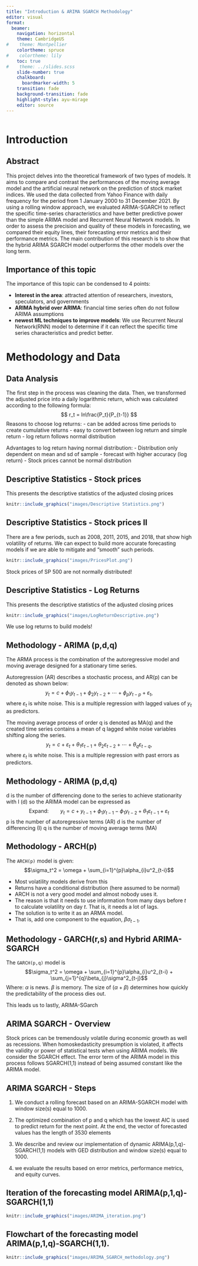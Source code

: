 ```yaml
---
title: "Introduction & ARIMA SGARCH Methodology"
editor: visual
format: 
  beamer:
    navigation: horizontal
    theme: CambridgeUS
#    theme: Montpellier
    colortheme: spruce
#    colortheme: lily
    toc: true
#    theme: ../slides.scss
    slide-number: true
    chalkboard: 
      boardmarker-width: 5
    transition: fade
    background-transition: fade
    highlight-style: ayu-mirage
    editor: source
---
```


```r

```

# Introduction

## Abstract

This project delves into the theoretical framework of two types of models. It aims to compare and contrast the performances of the moving average model and the artificial neural network on the prediction of stock market indices. We used the data collected from Yahoo Finance with daily frequency for the period from 1 January 2000 to 31 December 2021. By using a rolling window approach, we evaluated ARIMA-SGARCH to reflect the specific time-series characteristics and have better predictive power than the simple ARIMA model and Recurrent Neural Network models. In order to assess the precision and quality of these models in forecasting, we compared their equity lines, their forecasting error metrics and their performance metrics. The main contribution of this research is to show that the hybrid ARIMA SGARCH model outperforms the other models over the long term. 


## Importance of this topic

The importance of this topic can be condensed to 4 points:

-   **Interest in the area**: attracted attention of researchers, investors, speculators, and governments
-   **ARIMA hybrid over ARIMA**: financial time series often do not follow ARIMA assumptions
-   **newest ML techniques to improve models**: We use Recurrent Neural Network(RNN) model to determine if it can reflect the specific time series characteristics and predict better. 

# Methodology and Data

## Data Analysis

The first step in the process was cleaning the data. Then, we transformed the adjusted price into a daily logarithmic return, which was calculated according to the following formula:
$$
r_t = ln\frac{P_t}{P_{t-1}}
$$
Reasons to choose log returns:
-   can be added across time periods to create cumulative returns
-   easy to convert between log return and simple return
-   log return follows normal distribution 

Advantages to log return having normal distribution: 
-   Distribution only dependent on mean and sd of sample
-   forecast with higher accuracy (log return)
-   Stock prices cannot be normal distribution


## Descriptive Statistics - Stock prices

This presents the descriptive statistics of the adjusted closing prices 

```r
knitr::include_graphics("images/Descriptive Statistics.png")
```

## Descriptive Statistics - Stock prices II 

There are a few periods, such as 2008, 2011, 2015, and 2018, that show high volatility of returns. We can expect to build more accurate forecasting models if we are able to mitigate and “smooth” such periods.
```r
knitr::include_graphics("images/PricesPlot.png")
```

Stock prices of SP 500 are not normally distributed!

## Descriptive Statistics - Log Returns 

This presents the descriptive statistics of the adjusted closing prices 
```r
knitr::include_graphics("images/LogReturnDescriptive.png")
```

We use log returns to build models!



## Methodology - ARIMA (p,d,q)

The ARMA process is the combination of the autoregressive model and moving average designed for a stationary time series. 

Autoregression (AR) describes a stochastic process, and AR(p) can be denoted as shown below:
$$
  y_{t} = c + \phi_{1}y_{t - 1} + \phi_{2}y_{t - 2} + \cdots + \phi_{p}y_{t - p} + \varepsilon_{t},
$$
where $\varepsilon_{t}$ is white noise. This is a multiple regression with lagged values of $y_{t}$ as predictors.

The moving average process of order q is denoted as MA(q) and the created time series contains a mean of q lagged white noise variables shifting along the series.
$$
  y_{t} = c + \varepsilon_t + \theta_{1}\varepsilon_{t - 1} + \theta_{2}\varepsilon_{t - 2} + \cdots + \theta_{q}\varepsilon_{t - q},
$$
where $\varepsilon_{t}$ is white noise. This is a multiple regression with past errors as predictors.

## Methodology - ARIMA (p,d,q)

d is the number of differencing done to the series to achieve stationarity with I (d) so the ARIMA model can be expressed as 
$$\text{Expand:}\qquad
  y_t = c + y_{t-1} + \phi_1 y_{t-1}- \phi_1 y_{t-2} + \theta_1\varepsilon_{t-1} + \varepsilon_t
$$
p is the number of autoregressive terms (AR)
d is the number of differencing (I)
q is the number of moving average terms (MA)

## Methodology - ARCH(p)

The `ARCH(p)` model is given:
$$\sigma_t^2 = \omega + \sum_{i=1}^{p}\alpha_{i}u^2_{t-i}$$

-   Most volatility models derive from this
-   Returns have a conditional distribution (here assumed to be normal)
-   ARCH is not a very good model and almost nobody uses it.
-   The reason is that it needs to use information from many days before $t$ to calculate volatility on day $t$. That is, it needs a lot of lags.
-   The solution is to write it as an ARMA model.
-   That is, add one component to the equation, $\beta\sigma_{t-1}$.

##  Methodology - GARCH(r,s) and Hybrid ARIMA-SGARCH

The `GARCH(p,q)` model is
$$\sigma_t^2 = \omega + \sum_{i=1}^{p}\alpha_{i}u^2_{t-i} + \sum_{j=1}^{q}\beta_{j}\sigma^2_{t-j}$$
Where: $\alpha$ is news. $\beta$ is memory. The size of $(\alpha + \beta)$ determines how quickly the predictability of the process dies out.

This leads us to lastly, ARIMA-SGarch 


## ARIMA SGARCH - Overview

Stock prices can be tremendously volatile during economic growth as well as recessions. When homoskedasticity presumption is violated, it affects the validity or power of statistical tests when using ARIMA models. We consider the SGARCH effect. The error term of the ARIMA model in this process follows SGARCH(1,1) instead of being assumed constant like the ARIMA model.

## ARIMA SGARCH - Steps

1) We conduct a rolling forecast based on an ARIMA-SGARCH model with window size(s) equal to 1000. 

2) The optimized combination of p and q which has the lowest AIC is used to predict return for the next point. At the end, the vector of forecasted values has the length of 3530 elements

3) We describe and review our implementation of dynamic ARIMA(p,1,q)-SGARCH(1,1) models with GED distribution and window size(s) equal to 1000. 

4) we evaluate the results based on error metrics, performance metrics, and equity curves.

## Iteration of the forecasting model ARIMA(p,1,q)-SGARCH(1,1)

```r
knitr::include_graphics("images/ARIMA_iteration.png")
```

## Flowchart of the forecasting model ARIMA(p,1,q)-SGARCH(1,1). 

```r
knitr::include_graphics("images/ARIMA_SGARCH_methodology.png")
```

